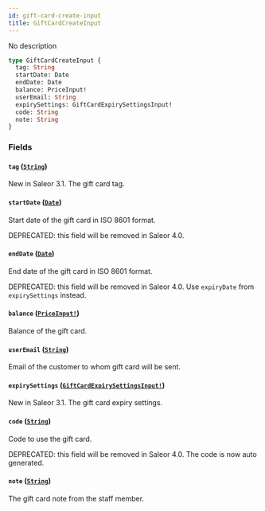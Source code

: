 ```yaml
---
id: gift-card-create-input
title: GiftCardCreateInput
---
```


No description

```graphql
type GiftCardCreateInput {
  tag: String
  startDate: Date
  endDate: Date
  balance: PriceInput!
  userEmail: String
  expirySettings: GiftCardExpirySettingsInput!
  code: String
  note: String
}
```

### Fields

#### `tag` ([`String`](/developer/api-reference/scalars/string.mdx))

New in Saleor 3.1. The gift card tag.

#### `startDate` ([`Date`](/developer/api-reference/scalars/date.mdx))

Start date of the gift card in ISO 8601 format.

DEPRECATED: this field will be removed in Saleor 4.0.

#### `endDate` ([`Date`](/developer/api-reference/scalars/date.mdx))

End date of the gift card in ISO 8601 format.

DEPRECATED: this field will be removed in Saleor 4.0. Use `expiryDate` from `expirySettings` instead.

#### `balance` ([`PriceInput!`](/developer/api-reference/inputs/price-input.mdx))

Balance of the gift card.

#### `userEmail` ([`String`](/developer/api-reference/scalars/string.mdx))

Email of the customer to whom gift card will be sent.

#### `expirySettings` ([`GiftCardExpirySettingsInput!`](/developer/api-reference/inputs/gift-card-expiry-settings-input.mdx))

New in Saleor 3.1. The gift card expiry settings.

#### `code` ([`String`](/developer/api-reference/scalars/string.mdx))

Code to use the gift card.

DEPRECATED: this field will be removed in Saleor 4.0. The code is now auto generated.

#### `note` ([`String`](/developer/api-reference/scalars/string.mdx))

The gift card note from the staff member.
